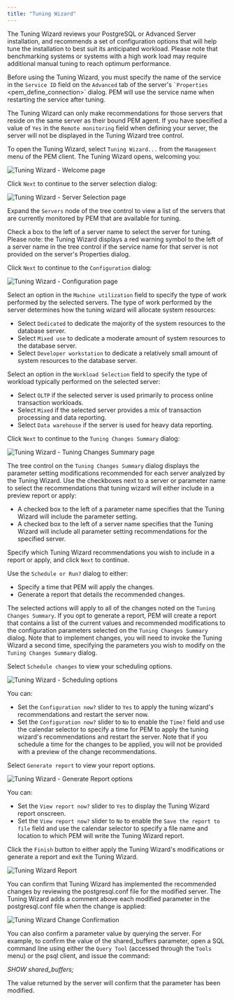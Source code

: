 ```yaml
---
title: "Tuning Wizard"
---
```


<div id="tuning_wizard" class="registered_link"></div>

The Tuning Wizard reviews your PostgreSQL or Advanced Server installation, and recommends a set of configuration options that will help tune the installation to best suit its anticipated workload. Please note that benchmarking systems or systems with a high work load may require additional manual tuning to reach optimum performance.

Before using the Tuning Wizard, you must specify the name of the service in the `Service ID` field on the `Advanced` tab of the server's `` `Properties `` &lt;pem_define_connection>\` dialog. PEM will use the service name when restarting the service after tuning.

The Tuning Wizard can only make recommendations for those servers that reside on the same server as their bound PEM agent. If you have specified a value of `Yes` in the `Remote monitoring` field when defining your server, the server will not be displayed in the Tuning Wizard tree control.

To open the Tuning Wizard, select `Tuning Wizard...` from the `Management` menu of the PEM client. The Tuning Wizard opens, welcoming you:

![Tuning Wizard - Welcome page](../images/tuning_wiz_welcome.png)

Click `Next` to continue to the server selection dialog:

![Tuning Wizard - Server Selection page](../images/tuning_wiz_server_sel.png)

Expand the `Servers` node of the tree control to view a list of the servers that are currently monitored by PEM that are available for tuning.

Check a box to the left of a server name to select the server for tuning. Please note: the Tuning Wizard displays a red warning symbol to the left of a server name in the tree control if the service name for that server is not provided on the server's Properties dialog.

Click `Next` to continue to the `Configuration` dialog:

![Tuning Wizard - Configuration page](../images/tuning_wiz_configuration.png)

Select an option in the `Machine utilization` field to specify the type of work performed by the selected servers. The type of work performed by the server determines how the tuning wizard will allocate system resources:

-   Select `Dedicated` to dedicate the majority of the system resources to the database server.
-   Select `Mixed use` to dedicate a moderate amount of system resources to the database server.
-   Select `Developer workstation` to dedicate a relatively small amount of system resources to the database server.

Select an option in the `Workload Selection` field to specify the type of workload typically performed on the selected server:

-   Select `OLTP` if the selected server is used primarily to process online transaction workloads.
-   Select `Mixed` if the selected server provides a mix of transaction processing and data reporting.
-   Select `Data warehouse` if the server is used for heavy data reporting.

Click `Next` to continue to the `Tuning Changes Summary` dialog:

![Tuning Wizard - Tuning Changes Summary page](../images/tuning_wiz_changes_sum.png)

The tree control on the `Tuning Changes Summary` dialog displays the parameter setting modifications recommended for each server analyzed by the Tuning Wizard. Use the checkboxes next to a server or parameter name to select the recommendations that tuning wizard will either include in a preview report or apply:

-   A checked box to the left of a parameter name specifies that the Tuning Wizard will include the parameter setting.
-   A checked box to the left of a server name specifies that the Tuning Wizard will include all parameter setting recommendations for the specified server.

Specify which Tuning Wizard recommendations you wish to include in a report or apply, and click `Next` to continue.

Use the `Schedule or Run?` dialog to either:

-   Specify a time that PEM will apply the changes.
-   Generate a report that details the recommended changes.

The selected actions will apply to all of the changes noted on the `Tuning Changes Summary`. If you opt to generate a report, PEM will create a report that contains a list of the current values and recommended modifications to the configuration parameters selected on the `Tuning Changes Summary` dialog. Note that to implement changes, you will need to invoke the Tuning Wizard a second time, specifying the parameters you wish to modify on the `Tuning Changes Summary` dialog.

Select `Schedule changes` to view your scheduling options.

![Tuning Wizard - Scheduling options](../images/tuning_wiz_apply_changes.png)

You can:

-   Set the `Configuration now?` slider to `Yes` to apply the tuning wizard's recommendations and restart the server now.
-   Set the `Configuration now?` slider to `No` to enable the `Time?` field and use the calendar selector to specify a time for PEM to apply the tuning wizard's recommendations and restart the server. Note that if you schedule a time for the changes to be applied, you will not be provided with a preview of the change recommendations.

Select `Generate report` to view your report options.

![Tuning Wizard - Generate Report options](../images/tuning_wiz_generate_report.png)

You can:

-   Set the `View report now?` slider to `Yes` to display the Tuning Wizard report onscreen.
-   Set the `View report now?` slider to `No` to enable the `Save the report to file` field and use the calendar selector to specify a file name and location to which PEM will write the Tuning Wizard report.

Click the `Finish` button to either apply the Tuning Wizard's modifications or generate a report and exit the Tuning Wizard.

![Tuning Wizard Report](../images/tuning_wiz_report.png)

You can confirm that Tuning Wizard has implemented the recommended changes by reviewing the postgresql.conf file for the modified server. The Tuning Wizard adds a comment above each modified parameter in the postgresql.conf file when the change is applied:

![Tuning Wizard Change Confirmation](../images/tuning_wiz_confirm_chg.png)

You can also confirm a parameter value by querying the server. For example, to confirm the value of the shared_buffers parameter, open a SQL command line using either the `Query Tool` (accessed through the `Tools` menu) or the psql client, and issue the command:

*SHOW shared_buffers;*

The value returned by the server will confirm that the parameter has been modified.
